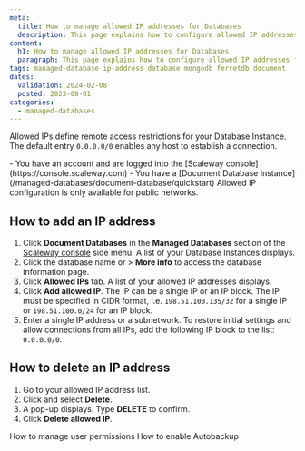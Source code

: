 ```yaml
---
meta:
  title: How to manage allowed IP addresses for Databases
  description: This page explains how to configure allowed IP addresses for Databases
content:
  h1: How to manage allowed IP addresses for Databases
  paragraph: This page explains how to configure allowed IP addresses for Databases
tags: managed-database ip-address database mongodb ferretdb document
dates:
  validation: 2024-02-08
  posted: 2023-08-01
categories:
  - managed-databases
---
```


Allowed IPs define remote access restrictions for your Database Instance. The default entry `0.0.0.0/0` enables any host to establish a connection.

<Macro id="requirements" >

<Message type="requirement">
  - You have an account and are logged into the [Scaleway console](https://console.scaleway.com)
  - You have a [Document Database Instance](/managed-databases/document-database/quickstart)
</Message>

<Message type="note">
  Allowed IP configuration is only available for public networks.
</Message>

## How to add an IP address

1. Click **Document Databases** in the **Managed Databases** section of the [Scaleway console](https://console.scaleway.com) side menu. A list of your Database Instances displays.
2. Click the database name or <Icon name="more" /> > **More info** to access the database information page.
3. Click **Allowed IPs** tab. A list of your allowed IP addresses displays.
4. Click **Add allowed IP**. The IP can be a single IP or an IP block.
    <Message type="note">
      The IP must be specified in CIDR format, i.e. `198.51.100.135/32` for a single IP or `198.51.100.0/24` for an IP block.
    </Message>
5. Enter a single IP address or a subnetwork.
    <Message type="note">
      To restore initial settings and allow connections from all IPs, add the following IP block to the list: `0.0.0.0/0`.
    </Message>

## How to delete an IP address

1. Go to your allowed IP address list.
2. Click <Icon name="more" /> and select **Delete**.
3. A pop-up displays. Type **DELETE** to confirm.
4. Click **Delete allowed IP**.

<Navigation title="See also">
  <PreviousButton to="/managed-databases/document-database/how-to/manage-permissions/">How to manage user permissions</PreviousButton>
  <NextButton to="/managed-databases/document-database/how-to/enable-autobackup">How to enable Autobackup</NextButton>
</Navigation>
